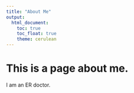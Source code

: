 ```yaml
---
title: "About Me"
output: 
  html_document:
    toc: true
    toc_float: true
    theme: cerulean
---
```


# This is a page about me.

I am an ER doctor. 